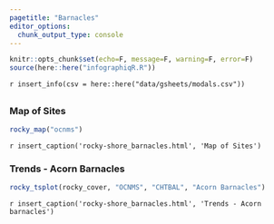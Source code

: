 ```yaml
---
pagetitle: "Barnacles"
editor_options: 
  chunk_output_type: console
---
```


```r
knitr::opts_chunk$set(echo=F, message=F, warning=F, error=F)
source(here::here("infographiqR.R"))
```

`r insert_info(csv = here::here("data/gsheets/modals.csv"))`

## {.tabset}

### Map of Sites

```r
rocky_map("ocnms")
```

`r insert_caption('rocky-shore_barnacles.html', 'Map of Sites')`

### Trends - Acorn Barnacles {.active}

```r
rocky_tsplot(rocky_cover, "OCNMS", "CHTBAL", "Acorn Barnacles") 
```

`r insert_caption('rocky-shore_barnacles.html', 'Trends - Acorn barnacles')`

